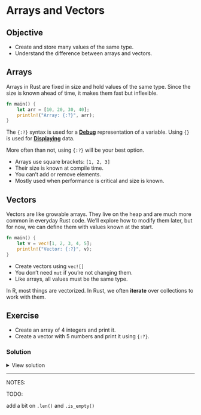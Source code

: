 # Arrays and Vectors

::: callout-tip

## Objective

* Create and store many values of the same type.
* Understand the difference between arrays and vectors.

:::


## Arrays

Arrays in Rust are fixed in size and hold values of the same type. Since the size is known ahead of time, it makes them fast but inflexible.

```rust
fn main() {
    let arr = [10, 20, 30, 40];
    println!("Array: {:?}", arr);
}
```

::: callout-note
The `{:?}` syntax is used for a [**Debug**](https://doc.rust-lang.org/std/fmt/trait.Debug.html) representation of a variable. Using `{}` is used for [**Displaying**](https://doc.rust-lang.org/std/fmt/trait.Display.html) data.

More often than not, using `{:?}` will be your best option.
:::

* Arrays use square brackets: `[1, 2, 3]`
* Their size is known at compile time.
* You can't add or remove elements.
* Mostly used when performance is critical and size is known.



## Vectors

Vectors are like growable arrays. They live on the heap and are much more common in everyday Rust code. We'll explore how to modify them later, but for now, we can define them with values known at the start.

```rust
fn main() {
    let v = vec![1, 2, 3, 4, 5];
    println!("Vector: {:?}", v);
}
```

* Create vectors using `vec![]`
* You don’t need `mut` if you're not changing them.
* Like arrays, all values must be the same type.

In R, most things are vectorized. In Rust, we often **iterate** over collections to work with them.



## Exercise


* Create an array of 4 integers and print it.
* Create a vector with 5 numbers and print it using `{:?}`.

### Solution

<details>
<summary>View solution</summary>

```rust
fn main() {
    let arr = [1, 2, 3, 4];
    println!("Array: {:?}", arr);

    let v = vec![10, 20, 30, 40, 50];
    println!("Vector: {:?}", v);
}
```

</details>


----

NOTES:

TODO:

add a bit on `.len()` and `.is_empty()`
